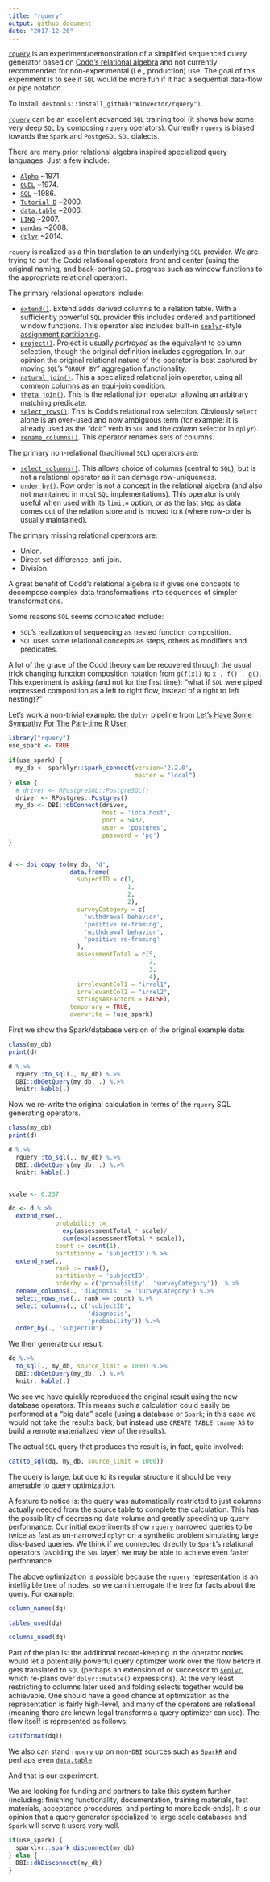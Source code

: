 ```yaml
---
title: "rquery"
output: github_document
date: "2017-12-26"
---
```


<!-- README.md is generated from README.Rmd. Please edit that file -->

[`rquery`](https://winvector.github.io/rquery/) is an experiment/demonstration of a simplified sequenced query generator based on [Codd's relational algebra](https://en.wikipedia.org/wiki/Relational_algebra) and not currently recommended for non-experimental (i.e., production) use.  The goal of this experiment is to see if `SQL` would be more fun if it had a sequential data-flow or pipe notation.

To install: `devtools::install_github("WinVector/rquery")`.

[`rquery`](https://github.com/WinVector/rquery) can be an excellent advanced `SQL`
training tool (it shows how some very deep `SQL` by composing `rquery` operators).  Currently `rquery` is biased towards the `Spark` and `PostgeSQL` `SQL` dialects.

There are many prior relational algebra inspired specialized query languages.  Just a few include:

  * [`Alpha`](https://en.wikipedia.org/wiki/Alpha_(programming_language)) ~1971.
  * [`QUEL`](https://en.wikipedia.org/wiki/QUEL_query_languages) ~1974.
  * [`SQL`](https://en.wikipedia.org/wiki/SQL) ~1986.
  * [`Tutorial D`](https://en.wikipedia.org/wiki/D_(data_language_specification)#Tutorial_D) ~2000.
  * [`data.table`](http://r-datatable.com/) ~2006.
  * [`LINQ`](https://msdn.microsoft.com/en-us/library/bb308959.aspx) ~2007.
  * [`pandas`](http://pandas.pydata.org) ~2008.
  * [`dplyr`](http://dplyr.tidyverse.org) ~2014.
 
`rquery` is realized as a thin translation to an underlying `SQL` provider.  We are trying to put the Codd relational operators front and center (using the original naming, and back-porting `SQL` progress such as window functions to the appropriate relational operator).

The primary relational operators include:

  * [`extend()`](https://winvector.github.io/rquery/reference/extend_nse.html).  Extend adds derived columns to a relation table.  With a sufficiently powerful `SQL` provider this includes ordered and partitioned window functions.  This operator also includes built-in [`seplyr`](https://winvector.github.io/seplyr/)-style [assignment partitioning](https://winvector.github.io/seplyr/articles/MutatePartitioner.html).
  * [`project()`](https://winvector.github.io/rquery/reference/project_nse.html).  Project is usually *portrayed* as the equivalent to column selection, though the original definition includes aggregation.  In our opinion the original relational nature of the operator is best captured by moving `SQL`'s "`GROUP BY`" aggregation functionality.
  * [`natural_join()`](https://winvector.github.io/rquery/reference/natural_join.html).  This a specialized relational join operator, using all common columns as an equi-join condition.
  * [`theta_join()`](https://winvector.github.io/rquery/reference/theta_join_nse.html).  This is the relational join operator allowing an arbitrary matching predicate.
  * [`select_rows()`](https://winvector.github.io/rquery/reference/theta_join_nse.html).  This is Codd's relational row selection.  Obviously `select` alone is an over-used and now ambiguous term (for example: it is already used as the "doit" verb in `SQL` and the *column* selector in `dplyr`).
  * [`rename_columns()`](https://winvector.github.io/rquery/reference/rename_columns.html).  This operator renames sets of columns.
  
The primary non-relational (traditional `SQL`) operators are:

  * [`select_columns()`](https://winvector.github.io/rquery/reference/select_columns.html).  This allows choice of columns (central to `SQL`), but is not a relational operator as it can damage row-uniqueness.
  * [`order_by()`](https://winvector.github.io/rquery/reference/order_by.html). Row order is not a concept in the relational algebra (and also not maintained in most `SQL` implementations). This operator is only useful when used with its `limit=` option, or as the last step as data comes out of the relation store and is moved to `R` (where row-order is usually maintained).


The primary missing relational operators are:

  * Union.
  * Direct set difference, anti-join.
  * Division.


A great benefit of Codd's relational algebra is it gives one concepts to decompose complex data transformations into sequences of simpler transformations. 

Some reasons `SQL` seems complicated include:

  * `SQL`'s realization of sequencing as nested function composition. 
  * `SQL` uses some relational concepts as steps, others as modifiers and predicates.
  
  
A lot of the grace of the Codd theory can be recovered through the usual trick changing function composition notation from `g(f(x))` to `x . f() . g()`.  This experiment is asking (and not for the first time): "what if `SQL` were piped (expressed composition as a left to right flow, instead of a right to left nesting)?"

Let's work a non-trivial example: the `dplyr` pipeline 
from [Let’s Have Some Sympathy For The Part-time R User](http://www.win-vector.com/blog/2017/08/lets-have-some-sympathy-for-the-part-time-r-user/).



```r
library("rquery")
use_spark <- TRUE

if(use_spark) {
  my_db <- sparklyr::spark_connect(version='2.2.0', 
                                   master = "local")
} else {
  # driver <- RPostgreSQL::PostgreSQL()
  driver <- RPostgres::Postgres()
  my_db <- DBI::dbConnect(driver,
                          host = 'localhost',
                          port = 5432,
                          user = 'postgres',
                          password = 'pg')
}


d <- dbi_copy_to(my_db, 'd',
                 data.frame(
                   subjectID = c(1,                   
                                 1,
                                 2,                   
                                 2),
                   surveyCategory = c(
                     'withdrawal behavior',
                     'positive re-framing',
                     'withdrawal behavior',
                     'positive re-framing'
                   ),
                   assessmentTotal = c(5,                 
                                       2,
                                       3,                  
                                       4),
                   irrelevantCol1 = "irrel1",
                   irrelevantCol2 = "irrel2",
                   stringsAsFactors = FALSE),
                 temporary = TRUE, 
                 overwrite = !use_spark)
```

First we show the Spark/database version of the original example data:

```r
class(my_db)
print(d)

d %.>%
  rquery::to_sql(., my_db) %.>%
  DBI::dbGetQuery(my_db, .) %.>%
  knitr::kable(.)
```

Now we re-write the original calculation in terms of the `rquery` SQL generating operators.

```r
class(my_db)
print(d)

d %.>%
  rquery::to_sql(., my_db) %.>%
  DBI::dbGetQuery(my_db, .) %.>%
  knitr::kable(.)


scale <- 0.237

dq <- d %.>%
  extend_nse(.,
             probability :=
               exp(assessmentTotal * scale)/
               sum(exp(assessmentTotal * scale)),
             count := count(1),
             partitionby = 'subjectID') %.>%
  extend_nse(.,
             rank := rank(),
             partitionby = 'subjectID',
             orderby = c('probability', 'surveyCategory'))  %.>%
  rename_columns(., 'diagnosis' := 'surveyCategory') %.>%
  select_rows_nse(., rank == count) %.>%
  select_columns(., c('subjectID', 
                      'diagnosis', 
                      'probability')) %.>%
  order_by(., 'subjectID')
```

We then generate our result:

```r
dq %.>%
  to_sql(., my_db, source_limit = 1000) %.>%
  DBI::dbGetQuery(my_db, .) %.>%
  knitr::kable(.)
```

We see we have quickly reproduced the original result using the new database operators.  This means such a calculation could easily be performed at a "big data" scale (using a database or `Spark`; in this case we would not take the results back, but instead use `CREATE TABLE tname AS` to build a remote materialized view of the results).

The actual `SQL` query that produces the result is, in fact, quite involved:

```r
cat(to_sql(dq, my_db, source_limit = 1000))
```

The query is large, but due to its regular structure it should be very amenable to query optimization.

A feature to notice is: the query was automatically restricted to just columns actually needed from the source table to complete the calculation. This has the possibility of decreasing data volume and greatly speeding up query performance. Our [initial experiments](https://github.com/WinVector/rquery/blob/master/extras/PerfTest.md) show `rquery` narrowed queries to be twice as fast as un-narrowed `dplyr` on a synthetic problem simulating large disk-based queries.  We think if we connected directly to `Spark`'s relational operators (avoiding the `SQL` layer) we may be able to achieve even faster performance.

The above optimization is possible because the `rquery` representation is an intelligible tree of nodes, so we can interrogate the tree for facts about the query.  For example:

```r
column_names(dq)

tables_used(dq)

columns_used(dq)
```


Part of the plan is: the additional record-keeping in the operator nodes would let a potentially powerful query optimizer work over the flow before it gets translated to `SQL` (perhaps an extension of or successor to [`seplyr`](https://winvector.github.io/seplyr/), which re-plans over `dplyr::mutate()` expressions).  At the very least restricting to columns later used and folding selects together would be achievable.  One should have a good chance at optimization as the representation is fairly high-level, and many of the operators are relational (meaning there are known legal transforms a query optimizer can use).  The flow itself is represented as follows:

```r
cat(format(dq))
```

We also can stand `rquery` up on non-`DBI` sources such as [`SparkR`](https://github.com/WinVector/rquery/blob/master/extras/SparkRExample.md)
and perhaps even [`data.table`](https://github.com/WinVector/rquery/blob/master/extras/data_table.md).

And that is our experiment. 

We are looking for funding and partners to take this system further (including: finishing functionality, documentation, training materials, test materials, acceptance procedures, and porting to more back-ends). It is our opinion that a query generator specialized to large scale databases and `Spark` will serve `R` users very well. 


```r
if(use_spark) {
  sparklyr::spark_disconnect(my_db)
} else {
  DBI::dbDisconnect(my_db)
}
```

